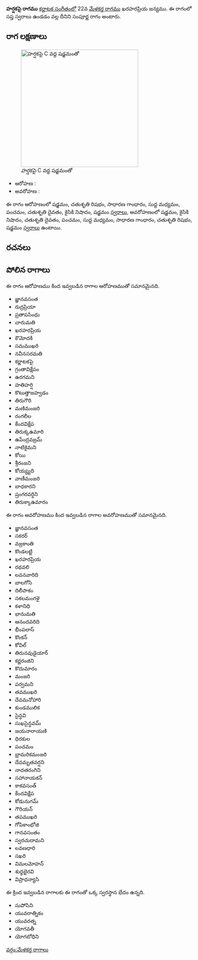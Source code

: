 {{Infobox ragam
	| name          	= హర్షకపై
	| synonym	    	= 
	| mela          	= 
	| chakra        	= 
	| janaka        	= 
	| type          	= సంపూర్ణ
	| arohanam      	= {{svaraC|S|R2|G2|M1|P|D2|N2|S'}} 
	| avarohanam    	= {{svaraC|S'|N2|D2|P|M1|G2|R2|S}}
	| jeeva         	=
	| chhaya        	=
	| nyasa         	=
	| vishesha      	= 
	| equivalent  		= 
}}
{{కర్ణాటక సంగీత రాగాలు}}
'''హర్షకపై రాగము''' [[కర్ణాటక సంగీతం]]లో 22వ [[మేళకర్త రాగము]] ఖరహరప్రియ జన్యము.  ఈ రాగంలో సప్త స్వరాలు ఉండడం వల్ల దీనిని సంపూర్ణ రాగం అంటారు.


==రాగ లక్షణాలు==
[[Image:harsakapi_kb2wiki.png|thumb|right|316px|''హర్షకపై'' C వద్ద షడ్జమంతో]]

* ఆరోహణ : {{svaraC|S|R2|G2|M1|P|D2|N2|S'}} 
* అవరోహణ : {{svaraC|S'|N2|D2|P|M1|G2|R2|S}}

ఈ రాగం ఆరోహణంలో షడ్జమం, చతుశృతి రిషభం, సాధారణ  గాంధారం, సుద్ద మధ్యమం, పంచమం, చతుశృతి దైవతం, కైసికి నిషాదం, షడ్జమం [[స్వరాలు]], అవరోహణంలో షడ్జమం, కైసికి నిషాదం, చతుశృతి దైవతం, పంచమం, సుద్ద మధ్యమం, సాధారణ  గాంధారం, చతుశృతి రిషభం, షడ్జమం [[స్వరాలు]] ఉంటాయి.

==రచనలు==



==పోలిన రాగాలు==
ఈ రాగం ఆరోహణము కింద ఇవ్వబడిన రాగాల ఆరోహణముతో సమానమైనది.
* జ్ఞానవసంత
* రుద్రప్రియా
* ప్రతాపసింధు
* చారుమతి
* ఖరహరప్రియ
* కౌమోదకి
* సమముఖరి
* నవీనసరమతి
* కర్ణాటకపై
* గ్రంతావిక్షేపం
* ఉరగమని
* హతిహర్షి
* కొటుత్తాజహ్వడం
* తిరుగౌరి
* మణిమంజరి
* రంగలీల
*  కేందవిక్షేప
* తిరుక్కఉమారి
* ఉపేంద్రవజ్రమ్
*  నాటికైమని
* కోయి
* శ్రీరంజని
* కోయ్య్యది
* వాణీమంజరి
* బాధకారని
* ష్రంగరవర్ధిని
* తిరుక్కాఉమారం

ఈ రాగం అవరోహణము కింద ఇవ్వబడిన రాగాల అవరోహణముతో సమానమైనది.
* జ్ఞానవసంత
* సకరర్
* వజ్రకాంతి
* కొండలట్టి
* ఖరహరప్రియ
* రథవలి
* లవనవారిది
* బాలగోసి
* దిలీపాకం
* సకలమంగళై
* కళానిధి
* భానుమతి
* ఆనందవరిది
* భీంపలాస్
* కొంకన్
* కోవిల్
* తిరునవుడైయార్
* కర్ణరంజిని
* కొదుమారం
* మంజరి
* పర్వమని
* తవముఖరి
* దేవమనోహారి
* కుండములిక
*  సైన్ధవి
* సుఖసైన్ధవమ్
* జయనారాయణి
* ధిరకుల
* పంచమం
* భ్రామరికమంజరి
* దేవమృతవర్షని
* నాదతరంగిని
* సహానాయకన్
* కాకవసంత్
*  కేందవిక్షేప
*  కోడునుగమ్
* గౌరియన్
* తపముఖరి
* గోపికాంభోజి
* గానవసంతం
* స్వరచుదామని
*  లవణధారి
* సఖరి
* విమలమోహన్
* శుధ్ధభైరవి
* విప్రాధన్యాసి

ఈ క్రింద ఇవ్వబడిన రాగాలకు ఈ రాగంతో ఒక్క స్వరస్థాన భేదం ఉన్నది.
* సుపోసిని
* యువరాత్నికం
* యువరత్న
*  యోగవతీ
* యోగబోధిని



[[వర్గం:మేళకర్త రాగాలు]]